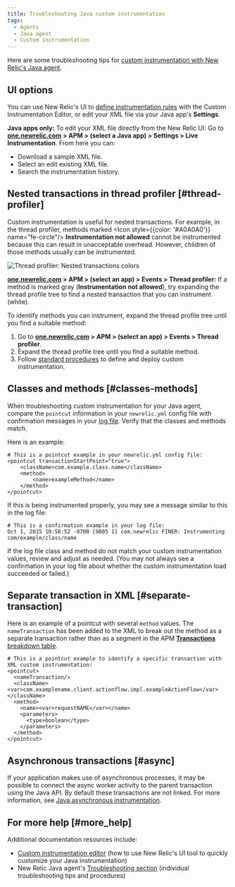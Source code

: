 ```yaml
---
title: Troubleshooting Java custom instrumentation
tags:
  - Agents
  - Java agent
  - Custom instrumentation
---
```


Here are some troubleshooting tips for [custom instrumentation with New Relic's Java agent](/docs/agents/java-agent/custom-instrumentation/java-custom-instrumentation).

## UI options

You can use New Relic's UI to [define instrumentation rules](/docs/agents/java-agent/custom-instrumentation/custom-instrumentation-editor-quickly-customize-your-java-instrumentation) with the Custom Instrumentation Editor, or edit your XML file via your Java app's **Settings**.

**Java apps only:** To edit your XML file directly from the New Relic UI: Go to **[one.newrelic.com](https://one.newrelic.com) > APM > (select a Java app) > Settings > Live Instrumentation**. From here you can:

* Download a sample XML file.
* Select an edit existing XML file.
* Search the instrumentation history.

## Nested transactions in thread profiler [#thread-profiler]

Custom instrumentation is useful for nested transactions. For example, in the thread profiler, methods marked <Icon style={{color: '#A0A0A0'}} name="fe-circle"/>
**Instrumentation not allowed** cannot be instrumented because this can result in unacceptable overhead. However, children of those methods usually can be instrumented.

![Thread profiler: Nested transactions colors](./images/crop-java-custom-inst-colors.png "Thread profiler: Nested transactions colors")

**[one.newrelic.com](https://one.newrelic.com) > APM > (select an app) > Events > Thread profiler:** If a method is marked gray (**Instrumentation not allowed**), try expanding the thread profile tree to find a nested transaction that you can instrument (white).

To identify methods you can instrument, expand the thread profile tree until you find a suitable method:

1. Go to **[one.newrelic.com](https://one.newrelic.com) > APM > (select an app) > Events > Thread profiler**.
2. Expand the thread profile tree until you find a suitable method.
3. Follow [standard procedures](/docs/agents/java-agent/custom-instrumentation/custom-instrumentation-editor-quickly-customize-your-java-instrumentation) to define and deploy custom instrumentation.

## Classes and methods [#classes-methods]

When troubleshooting custom instrumentation for your Java agent, compare the `pointcut` information in your `newrelic.yml` config file with confirmation messages in your [log file](/docs/agents/java-agent/troubleshooting/generating-logs-troubleshooting-java). Verify that the classes and methods match.

Here is an example:

```
# This is a pointcut example in your newrelic.yml config file:
<pointcut transactionStartPoint="true">
    <className>com.example.class.name</className>
    <method>
        <name>exampleMethod</name>
    </method>
</pointcut>
```

If this is being instrumented properly, you may see a message similar to this in the log file:

```
# This is a confirmation example in your log file:
Oct 1, 2015 10:58:52 -0700 [9805 1] com.newrelic FINER: Instrumenting com/example/class/name
```

If the log file class and method do not match your custom instrumentation values, review and adjust as needed. (You may not always see a confirmation in your log file about whether the custom instrumentation load succeeded or failed.)

## Separate transaction in XML [#separate-transaction]

Here is an example of a pointcut with several `method` values. The `nameTransaction` has been added to the XML to break out the method as a separate transaction rather than as a segment in the APM [**Transactions** breakdown table](/docs/apm/applications-menu/monitoring/transactions-page).

```
# This is a pointcut example to identify a specific transaction with XML custom instrumentation:
<pointcut>
  <nameTransaction/>
  <className><var>com.examplename.client.actionflow.impl.exampleActionFlow</var></className>
  <method>
    <name><var>requestNAME</var></name>
    <parameters>
      <type>boolean</type>
    </parameters>
  </method>
</pointcut>
```

## Asynchronous transactions [#async]

If your application makes use of asynchronous processes, it may be possible to connect the async worker activity to the parent transaction using the Java API. By default these transactions are not linked. For more information, see [Java asynchronous instrumentation](/docs/agents/java-agent/async-instrumentation/introduction-java-async-instrumentation).

## For more help [#more_help]

Additional documentation resources include:

* [Custom instrumentation editor](/docs/agents/java-agent/custom-instrumentation/custom-instrumentation-editor-quickly-customize-your-java-instrumentation) (how to use New Relic's UI tool to quickly customize your Java instrumentation)
* New Relic Java agent's [Troubleshooting section](/docs/agents/java-agent/troubleshooting) (individual troubleshooting tips and procedures)
